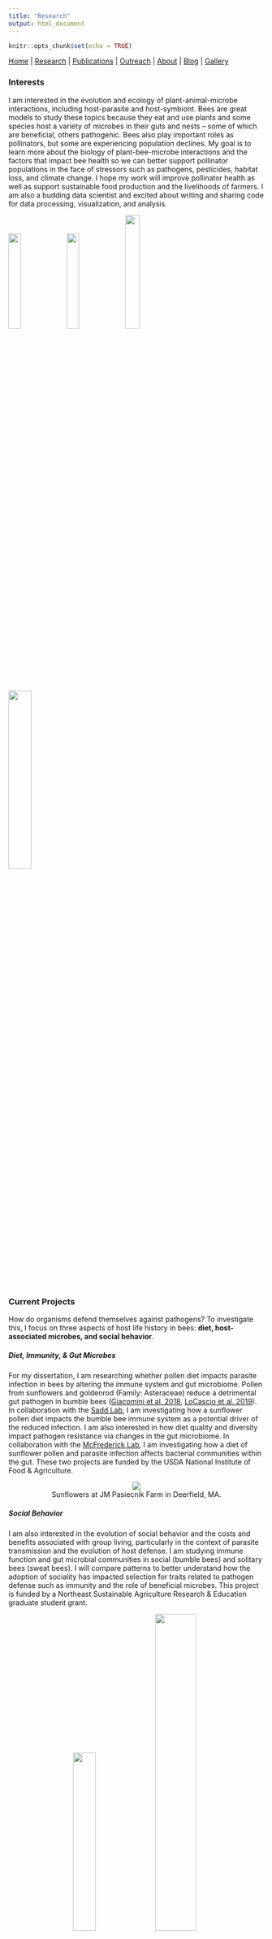 ```yaml
---
title: "Research"
output: html_document
---
```


```r
knitr::opts_chunk$set(echo = TRUE)
```

[Home](index.html)  |  [Research](research.html)  |  [Publications](pubs.html)  |  [Outreach](outreach.html)  |  [About](about.html) | [Blog](blog.html) | [Gallery](gallery.html)


### Interests

I am interested in the evolution and ecology of plant-animal-microbe interactions, including host-parasite and host-symbiont. Bees are great models to study these topics because they eat and use plants and some species host a variety of microbes in their guts and nests -- some of which are beneficial, others pathogenic. Bees also play important roles as pollinators, but some are experiencing population declines. My goal is to learn more about the biology of plant-bee-microbe interactions and the factors that impact bee health so we can better support pollinator populations in the face of stressors such as pathogens, pesticides, habitat loss, and climate change. I hope my work will improve pollinator health as well as support sustainable food production and the livelihoods of farmers. I am also a budding data scientist and excited about writing and sharing code for data processing, visualization, and analysis.

<img src="images/IMG_7741.JPG" width="22%"> <img src="images/IMG_1285.JPG" width="22%"> <img src="images/IMG_8217.JPG" width="24%"> <img src="images/IMG_3617.JPG" width="30%"> 

### Current Projects 

How do organisms defend themselves against pathogens? To investigate this, I focus on three aspects of host life history in bees: **diet, host-associated microbes, and social behavior**.

##### Diet, Immunity, & Gut Microbes

For my dissertation, I am researching whether pollen diet impacts parasite infection in bees by altering the immune system and gut microbiome. Pollen from sunflowers and goldenrod (Family: Asteraceae) reduce a detrimental gut pathogen in bumble bees ([Giacomini et al. 2018](https://www.nature.com/articles/s41598-018-32681-y?ref=marketbulletin), [LoCascio et al. 2019](https://royalsocietypublishing.org/doi/full/10.1098/rsos.190279)). In collaboration with the [Sadd Lab](https://about.illinoisstate.edu/bmsadd/), I am investigating how a sunflower pollen diet impacts the bumble bee immune system as a potential driver of the reduced infection. I am also interested in how diet quality and diversity impact pathogen resistance via changes in the gut microbiome. In collaboration with the [McFrederick Lab](https://melittology.ucr.edu/), I am investigating how a diet of sunflower pollen and parasite infection affects bacterial communities within the gut. These two projects are funded by the USDA National Institute of Food & Agriculture. 

<center> <img src="images/IMG_12403JPG.JPG"></center>

<center> Sunflowers at JM Pasiecnik Farm in Deerfield, MA. </center>

##### Social Behavior

I am also interested in the evolution of social behavior and the costs and benefits associated with group living, particularly in the context of parasite transmission and the evolution of host defense. I am studying immune function and gut microbial communities in social (bumble bees) and solitary bees (sweat bees). I will compare patterns to better understand how the adoption of sociality has impacted selection for traits related to pathogen defense such as immunity and the role of beneficial microbes. This project is funded by a Northeast Sustainable Agriculture Research & Education graduate student grant. 


<center> <img src="images/bees.gif" width="30%"> <img src = "images/IMG_6992.JPG" width = 40%> </center>
<br/>
Bumble bee nests. The movie on the right is one of our bumble bee colonies in the lab. Most of the bees you see are workers and the large bee towards the bottom is the queen. The queen lays eggs and the workers forage for food and rear the offspring. Workers are females that typically don't reproduce. This species is *Bombus impatiens*, the Common Eastern Bumble Bee. The photo on the left shows the brood in the nest (without the adults). These clumps are developing eggs, larvae, and pupae scattered among honey pots for storing nectar and pollen. [More information about bumble bees here](https://xerces.org/bumblebees/about). 

<br/>
<center> Check out my [Blog page](blog.html) for updates on my research projects. </center> 
<br/>
